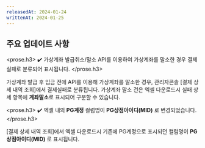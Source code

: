 ```yaml
---
releasedAt: 2024-01-24
writtenAt: 2024-01-25
---
```



## 주요 업데이트 사항

<prose.h3>
  ✔️ 가상계좌 발급취소/말소 API를 이용하여 가상계좌를 말소한 경우 결제실패로
  분류되어 표시됩니다.
</prose.h3>

가상계좌 발급 후 입금 전에 API를 이용해 가상계좌를 말소한 경우, 관리자콘솔 [결제 상세 내역 조회]에서 결제실패로 분류됩니다. 가상계좌 말소 건은 엑셀 다운로드시 실패 상세 항목에 **계좌말소**로 표시되어 구분할 수 있습니다.

<prose.h3>
  ✔️ 엑셀 내의 **PG계정** 컬럼명이 **PG상점아이디(MID)** 로 변경되었습니다.
</prose.h3>

[결제 상세 내역 조회]에서 엑셀 다운로드시 기존에 PG계정으로 표시되던 컬럼명이 **PG상점아이디(MID)** 로 표시됩니다.

